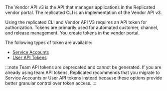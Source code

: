The Vendor API v3 is the API that manages applications in the Replicated vendor portal. The replicated CLI is an implementation of the Vendor API v3.

Using the replicated CLI and Vendor API V3 requires an API token for authorization. Tokens are primarily used for automated customer, channel, and release management. You create tokens in the vendor portal.

The following types of token are available:

- [Service Accounts](#service-accounts)
- [User API Tokens](user-api-tokens)

:::note
Team API tokens are deprecated and cannot be generated. If you are already using team API tokens, Replicated recommends that you migrate to Service Accounts or User API tokens instead because these options provide better granular control over token access.
:::